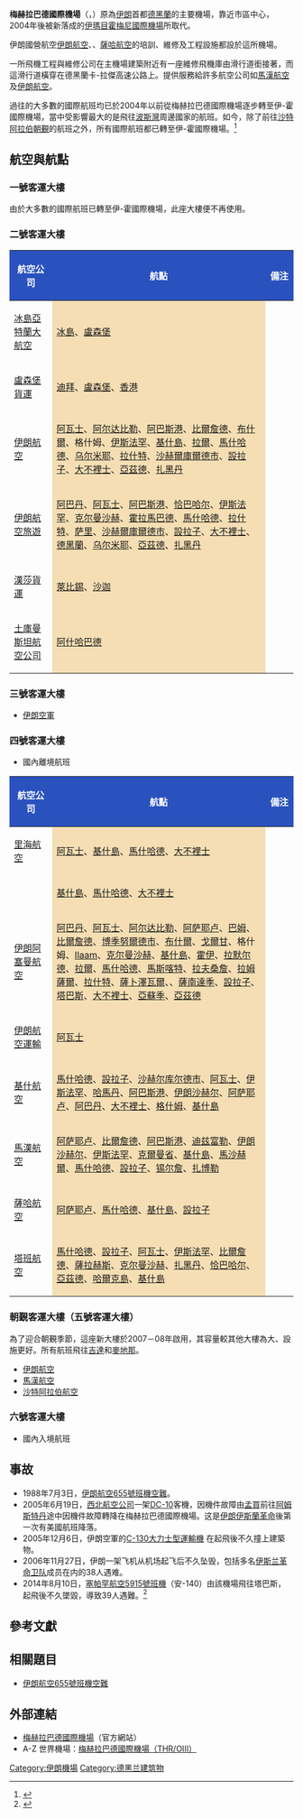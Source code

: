 {{noteTA|G1=Country}}

{{Infobox Airport
| airport_name = <center>梅赫拉巴德國際機場<br /><small>{{lang|fa|فرودگاه بین‌المللی مهرآباد}}</small></center>
| nativename = 
| photo = 
| type = 軍民合用 
| run by = 
| opened = 
| city = {{IRN}}[[德黑蘭|德黑蘭]] 
| distance_to_city = 
| website = [http://mehrabad.airport.ir/ 梅赫拉巴德國際機場] {{fa icon}}
| elevation = 1,208[[公尺|米]]（3,962[[呎|呎]]）
| IATA = THR 
| ICAO = OIII 
| coordinates  = {{coord|35|41|21|N|51|18|49|E|type:airport}}
| runway1_heading = 11L/29R 
| runway1_feet = 13,248 
| runway1_meter = 4,038 
| runway1_surface = 沥青 
| runway2_heading = 11R/29L 
| runway2_feet = 13,098 
| runway2_meter = 3992 
| runway2_surface = 沥青 
| runway3_heading = 09/27 
| runway3_feet = 1,554 
| runway3_meter = 474 
| runway3_surface = 混凝土
}}
'''梅赫拉巴德國際機場'''（{{lang-fa|'''فرودگاه بین‌المللی مهرآباد'''}}，{{lang|en|{{Airport codes|THR|OIII}}}}）原為[[伊朗|伊朗]]首都[[德黑蘭|德黑蘭]]的主要機場，靠近市區中心，2004年後被新落成的[[伊瑪目霍梅尼國際機場|伊瑪目霍梅尼國際機場]]所取代。

伊朗國營航空[[伊朗航空|伊朗航空]]、{{lang|en|Iran Aseman Airlines}}、[[薩哈航空|薩哈航空]]的培訓、維修及工程設施都設於這所機場。

一所飛機工程與維修公司{{lang|en|Fajr Ashian}}在主機場建築附近有一座維修飛機庫由滑行道銜接著，而這滑行道橫穿在德黑蘭卡-拉傑高速公路上。{{lang|en|Fajr Ashian}}提供服務給許多航空公司如[[馬漢航空|馬漢航空]]及[[伊朗航空|伊朗航空]]。

過往的大多數的國際航班均已於2004年以前從梅赫拉巴德國際機場逐步轉至伊-霍國際機場，當中受影響最大的是飛往[[波斯灣|波斯灣]]周邊國家的航班。如今，除了前往[[沙特阿拉伯|沙特阿拉伯]][[朝覲|朝覲]]的航班之外，所有國際航班都已轉至伊-霍國際機場。<ref>{{cite news|last=Rezaee|first=Siavash|title=President of National Civil Aviation Organization in an interview with "Iran": small airlines will be eliminated|language=fa|publisher=''Iran-e Eqtesadi''|page=2|date=2007-10-30}}</ref>

==航空與航點==
===一號客運大樓===
由於大多數的國際航班已轉至伊-霍國際機場，此座大樓便不再使用。

===二號客運大樓===
{| class="wikitable" style="font-size:85%"
! style="width:15%; background:#2A52BE; color:#fff" | 航空公司
! style="background:#2A52BE; color:#fff" | 航點
! style="width:10%; background:#2A52BE; color:#fff" | 備注
|-
| [[冰島亞特蘭大航空|冰島亞特蘭大航空]]
| style="background:#F5DEB3;" | [[冰島|冰島]]、[[盧森堡|盧森堡]] ||
|-
| [[盧森堡貨運|盧森堡貨運]]
| style="background:#F5DEB3;" | [[迪拜|迪拜]]、[[盧森堡|盧森堡]]、[[香港|香港]] ||
|-
| [[伊朗航空|伊朗航空]]
| style="background:#F5DEB3;" | [[阿瓦士|阿瓦士]]、[[阿尔达比勒|阿尔达比勒]]、[[阿巴斯港|阿巴斯港]]、[[比爾詹德|比爾詹德]]、[[布什爾|布什爾]]、格什姆、[[伊斯法罕|伊斯法罕]]、[[基什島|基什島]]、[[拉爾|拉爾]]、[[馬什哈德|馬什哈德]]、[[乌尔米耶|乌尔米耶]]、[[拉什特|拉什特]]、[[沙赫爾庫爾德市|沙赫爾庫爾德市]]、[[設拉子|設拉子]]、[[大不裡士|大不裡士]]、[[亞茲德|亞茲德]]、[[扎黑丹|扎黑丹]] ||
|-
| [[伊朗航空旅遊|伊朗航空旅遊]]
| style="background:#F5DEB3;" | [[阿巴丹|阿巴丹]]、[[阿瓦士|阿瓦士]]、[[阿巴斯港|阿巴斯港]]、[[恰巴哈尔|恰巴哈尔]]、[[伊斯法罕|伊斯法罕]]、[[克尔曼沙赫|克尔曼沙赫]]、[[霍拉馬巴德|霍拉馬巴德]]、[[馬什哈德|馬什哈德]]、[[拉什特|拉什特]]、[[萨里市|萨里]]、[[沙赫爾庫爾德市|沙赫爾庫爾德市]]、[[設拉子|設拉子]]、[[大不裡士|大不裡士]]、[[德黑蘭|德黑蘭]]、[[乌尔米耶|乌尔米耶]]、[[亞茲德|亞茲德]]、[[扎黑丹|扎黑丹]] ||
|-
| [[漢莎航空|漢莎貨運]]
| style="background:#F5DEB3;" | [[萊比錫|萊比錫]]、[[沙迦|沙迦]] ||
|-
| [[土庫曼斯坦航空公司|土庫曼斯坦航空公司]]
| style="background:#F5DEB3;" | [[阿什哈巴德|阿什哈巴德]] ||
|}

===三號客運大樓===
*[[伊朗空軍|伊朗空軍]]

===四號客運大樓===
*國內離境航班
{| class="wikitable" style="font-size:85%"
! style="width:15%; background:#2A52BE; color:#fff" | 航空公司
! style="background:#2A52BE; color:#fff" | 航點
! style="width:10%; background:#2A52BE; color:#fff" | 備注
|-
| [[里海航空|里海航空]]
| style="background:#F5DEB3;" | [[阿瓦士|阿瓦士]]、[[基什島|基什島]]、[[馬什哈德|馬什哈德]]、[[大不裡士|大不裡士]] ||
|-
| {{lang|en|Eram Air}}
| style="background:#F5DEB3;" | [[基什島|基什島]]、[[馬什哈德|馬什哈德]]、[[大不裡士|大不裡士]] ||
|-
| [[伊朗阿塞曼航空|伊朗阿塞曼航空]]
| style="background:#F5DEB3;" | [[阿巴丹|阿巴丹]]、[[阿瓦士|阿瓦士]]、[[阿尔达比勒|阿尔达比勒]]、[[阿薩盧耶|阿萨耶卢]]、[[巴姆|巴姆]]、[[比爾詹德|比爾詹德]]、[[博季努爾德市|博季努爾德市]]、[[布什爾|布什爾]]、[[戈爾甘|戈爾甘]]、格什姆、[[Ilaam|Ilaam]]、[[克尔曼沙赫|克尔曼沙赫]]、[[基什島|基什島]]、[[霍伊|霍伊]]、[[拉默尔德|拉默尔德]]、[[拉爾|拉爾]]、[[馬什哈德|馬什哈德]]、[[馬斯喀特|馬斯喀特]]、[[拉夫桑詹|拉夫桑詹]]、[[拉姆薩爾|拉姆薩爾]]、[[拉什特|拉什特]]、[[薩卜澤瓦爾|薩卜澤瓦爾]]、、[[薩南達季|薩南達季]]、[[設拉子|設拉子]]、[[塔巴斯|塔巴斯]]、[[大不裡士|大不裡士]]、[[亞蘇季|亞蘇季]]、[[亞茲德|亞茲德]] ||
|-
| [[伊朗航空運輸|伊朗航空運輸]]
| style="background:#F5DEB3;" | [[阿瓦士|阿瓦士]] ||
|-
| [[基什航空|基什航空]]
| style="background:#F5DEB3;" | [[馬什哈德|馬什哈德]]、[[設拉子|設拉子]]、[[沙赫尔库尔德市|沙赫尔库尔德市]]、[[阿瓦士|阿瓦士]]、[[伊斯法罕|伊斯法罕]]、[[哈馬丹|哈馬丹]]、[[阿巴斯港|阿巴斯港]]、[[伊朗沙赫尔|伊朗沙赫尔]]、[[阿薩盧耶|阿萨耶卢]]、[[阿巴丹|阿巴丹]]、[[大不裡士|大不裡士]]、[[格什姆|格什姆]]、[[基什島|基什島]] ||
|-
| [[馬漢航空|馬漢航空]]
| style="background:#F5DEB3;" | [[阿薩盧耶|阿萨耶卢]]、[[比爾詹德|比爾詹德]]、[[阿巴斯港|阿巴斯港]]、[[迪兹富勒|迪兹富勒]]、[[伊朗沙赫尔|伊朗沙赫尔]]、[[伊斯法罕|伊斯法罕]]、[[克爾曼省|克爾曼省]]、[[基什島|基什島]]、[[馬沙赫爾|馬沙赫爾]]、[[馬什哈德|馬什哈德]]、[[設拉子|設拉子]]、[[锡尔詹|锡尔詹]]、[[扎博勒|扎博勒]] ||
|-
| [[薩哈航空|薩哈航空]]
| style="background:#F5DEB3;" | [[阿薩盧耶|阿萨耶卢]]、[[馬什哈德|馬什哈德]]、[[基什島|基什島]]、[[設拉子|設拉子]] ||
|-
| [[塔班航空|塔班航空]]
| style="background:#F5DEB3;" | [[馬什哈德|馬什哈德]]、[[設拉子|設拉子]]、[[阿瓦士|阿瓦士]]、[[伊斯法罕|伊斯法罕]]、[[比爾詹德|比爾詹德]]、[[薩拉赫斯|薩拉赫斯]]、[[克尔曼沙赫|克尔曼沙赫]]、[[扎黑丹|扎黑丹]]、[[恰巴哈尔|恰巴哈尔]]、[[亞茲德|亞茲德]]、[[哈爾克島|哈爾克島]]、[[基什島|基什島]] ||
|}

===朝覲客運大樓（五號客運大樓）===
為了迎合朝覲季節，這座新大樓於2007－08年啟用，其容量較其他大樓為大、設施更好。所有航班飛往[[吉達|吉達]]和[[麥地那|麥地那]]。
*[[伊朗航空|伊朗航空]]
*[[馬漢航空|馬漢航空]]
*[[沙特阿拉伯航空|沙特阿拉伯航空]]

===六號客運大樓===
*國內入境航班

==事故==
*1988年7月3日，[[伊朗航空655號班機空難|伊朗航空655號班機空難]]。
*2005年6月19日，[[西北航空公司|西北航空公司]]一架[[DC-10|DC-10]]客機，因機件故障由[[孟買|孟買]]前往[[阿姆斯特丹|阿姆斯特丹]]途中因機件故障轉降在梅赫拉巴德國際機場。这是[[伊朗伊斯蘭革命|伊朗伊斯蘭革命]]後第一次有美國航班降落。
*2005年12月6日，伊朗空軍的[[C-130運輸機|C-130大力士型運輸機]] 在起飛後不久撞上建築物。
*2006年11月27日，伊朗一架飞机从机场起飞后不久坠毁，包括多名[[伊斯兰革命卫队|伊斯兰革命卫队]]成员在内的38人遇难。
*2014年8月10日，[[塞伯漢航空5915號班機空難|塞帕罕航空5915號班機]]（安-140）由該機場飛往塔巴斯，起飛後不久墜毀，導致39人遇難。<ref>{{cite news|url=http://rt.com/news/179252-tehran-airport-plane-crash/|title=Passenger plane crashes near Tehran's Mehrabad airport - Iranian media|accessdate=2014-08-10|archive-date=2017-11-28|archive-url=https://web.archive.org/web/20171128125709/https://www.rt.com/news/179252-tehran-airport-plane-crash/|dead-url=no}}</ref>

==參考文獻==
{{reflist}}

==相關題目==
*[[伊朗航空655號班機空難|伊朗航空655號班機空難]]

==外部連結==
{{Commonscat|Mehrabad International Airport}}
* [https://web.archive.org/web/20080531082416/http://www.mehrabadairport.ir/ 梅赫拉巴德國際機場]（官方網站）{{fa icon}}
* A-Z 世界機場：[http://azworldairports.com/airports/p1770thr.htm  梅赫拉巴德國際機場（THR/OIII）] {{Wayback|url=http://azworldairports.com/airports/p1770thr.htm |date=20090207194941 }} {{en icon}}

[[Category:伊朗機場|Category:伊朗機場]]
[[Category:德黑兰建筑物|Category:德黑兰建筑物]]